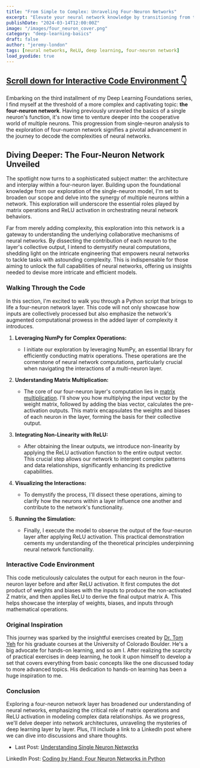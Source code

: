 ```yaml
---
title: "From Simple to Complex: Unraveling Four-Neuron Networks"
excerpt: "Elevate your neural network knowledge by transitioning from the simplicity of a single neuron to the intricate dynamics of a four-neuron layer, complete with ReLU activation insights."
publishDate: "2024-03-14T12:00:00Z"
image: "/images/four_neuron_cover.png"
category: "deep-learning-basics"
draft: false
author: "jeremy-london"
tags: [neural networks, ReLU, deep learning, four-neuron network]
load_pyodide: true
---
```



<h2>
  <a href="#interactive-code-environment" class="m-0 text-blue-100 dark:text-orange-400 no-underline bg-gradient-to-r from-blue-200 to-blue-100 dark:from-orange-800 dark:to-orange-900 bg-[length:0px_10px] bg-left-bottom bg-no-repeat transition-[background-size] duration-500 hover:bg-[length:100%_3px] group-hover:bg-[length:100%_10px]">
    <span>Scroll down for Interactive Code Environment 👇</span>
  </a>
</h2>

Embarking on the third installment of my Deep Learning Foundations series, I find myself at the threshold of a more complex and captivating topic: **the four-neuron network**. Having previously unraveled the basics of a single neuron's function, it's now time to venture deeper into the cooperative world of multiple neurons. This progression from single-neuron analysis to the exploration of four-nueron network signifies a pivotal advancement in the journey to decode the complexities of neural networks.

## Diving Deeper: The Four-Neuron Network Unveiled

The spotlight now turns to a sophisticated subject matter: the architecture and interplay within a four-neuron layer. Building upon the foundational knowledge from our exploration of the single-neuron model, I'm set to broaden our scope and delve into the synergy of multiple neurons within a network. This exploration will underscore the essential roles played by matrix operations and ReLU activation in orchestrating neural network behaviors.

Far from merely adding complexity, this exploration into this network is a gateway to understanding the underlying collaborative mechanisms of neural networks. By dissecting the contribution of each neuron to the layer's collective output, I intend to demystify neural computations, shedding light on the intricate engineering that empowers neural networks to tackle tasks with astounding complexity. This is indispensable for those aiming to unlock the full capabilities of neural networks, offering us insights needed to devise more intricate and efficient models.

### Walking Through the Code

In this section, I'm excited to walk you through a Python script that brings to life a four-neuron network layer. This code will not only showcase how inputs are collectively processed but also emphasize the network's augmented computational prowess in the added layer of complexity it introduces.

1. **Leveraging NumPy for Complex Operations:**
   - I initiate our exploration by leveraging NumPy, an essential library for efficiently conducting matrix operations. These operations are the cornerstone of neural network computations, particularly crucial when navigating the interactions of a multi-neuron layer.

2. **Understanding Matrix Multiplication:**
   - The core of our four-neuron layer's computation lies in [matrix multiplication](/blog/deep-learning-basics-intro-to-matrix-multiplication). I'll show you how multiplying the input vector by the weight matrix, followed by adding the bias vector, calculates the pre-activation outputs. This matrix encapsulates the weights and biases of each neuron in the layer, forming the basis for their collective output.

3. **Integrating Non-Linearity with ReLU:**
   - After obtaining the linear outputs, we introduce non-linearity by applying the ReLU activation function to the entire output vector. This crucial step allows our network to interpret complex patterns and data relationships, significantly enhancing its predictive capabilities.

4. **Visualizing the Interactions:**
   - To demystify the process, I'll dissect these operations, aiming to clarify how the neurons within a layer influence one another and contribute to the network's functionality.

5. **Running the Simulation:**
   - Finally, I execute the model to observe the output of the four-neuron layer after applying ReLU activation. This practical demonstration cements my understanding of the theoretical principles underpinning neural network functionality.

### Interactive Code Environment

<FourNeuron client:only />
<PythonModule client:only filePath="examples/basics/four_neurons_relu.py" outputRows={13}/>

This code meticulously calculates the output for each neuron in the four-neuron layer before and after ReLU activation. It first computes the dot product of weights and biases with the inputs to produce the non-activated Z matrix, and then applies ReLU to derive the final output matrix A. This helps showcase the interplay of weights, biases, and inputs through mathematical operations.

### Original Inspiration
This journey was sparked by the insightful exercises created by [Dr. Tom Yeh](http://tomyeh.info) for his graduate courses at the University of Colorado Boulder. He's a big advocate for hands-on learning, and so am I. After realizing the scarcity of practical exercises in deep learning, he took it upon himself to develop a set that covers everything from basic concepts like the one discussed today to more advanced topics. His dedication to hands-on learning has been a huge inspiration to me.

### Conclusion
Exploring a four-neuron network layer has broadened our understanding of neural networks, emphasizing the critical role of matrix operations and ReLU activation in modeling complex data relationships. As we progress, we'll delve deeper into network architectures, unraveling the mysteries of deep learning layer by layer. Plus, I'll include a link to a LinkedIn post where we can dive into discussions and share thoughts.

- Last Post: [Understanding Single Neuron Networks](/blog/deep-learning-basics-intro-to-single-neurons)

LinkedIn Post: [Coding by Hand: Four Neuron Networks in Python](https://www.linkedin.com/posts/jeremyclondon_deeplearning-neuralnetworks-ai-activity-7174203578322997250-pMFC?utm_source=share&utm_medium=member_desktop)
